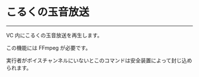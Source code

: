 

# こるくの玉音放送

<CommandArgs versionAvailableFrom="v1.32.0" commandName="gyokuon" />

---

VC 内にこるくの玉音放送を再生します。

<Callout type="warning">

この機能には FFmpeg が必要です。

</Callout>

<Callout type="info">
  実行者がボイスチャンネルにいないとこのコマンドは安全装置によって封じ込められます。
</Callout>
